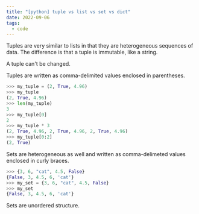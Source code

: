 ```yaml
---
title: "[python] tuple vs list vs set vs dict"
date: 2022-09-06
tags:
  - code
---
```

Tuples are very similar to lists in that they are heterogeneous sequences of data. The difference is that a tuple is immutable, like a string.

A tuple can't be changed.

Tuples are written as comma-delimited values enclosed in parentheses.

```python
>>> my_tuple = (2, True, 4.96)
>>> my_tuple
(2, True, 4.96)
>>> len(my_tuple)
3
>>> my_tuple[0]
2
>>> my_tuple * 3
(2, True, 4.96, 2, True, 4.96, 2, True, 4.96)
>>> my_tuple[0:2]
(2, True)
```

Sets are heterogeneous as well and written as comma-delimeted values enclosed in curly braces.

```python
>>> {3, 6, "cat", 4.5, False}
{False, 3, 4.5, 6, 'cat'}
>>> my_set = {3, 6, "cat", 4.5, False}
>>> my_set
{False, 3, 4.5, 6, 'cat'}
```

Sets are unordered structure.